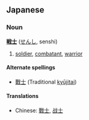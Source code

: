 == Japanese ==                                          
===Noun===
'''[[戦]][[士]]''' ([[せんし]], senshi)

# [[soldier]], [[combatant]], [[warrior]]

====Alternate spellings====
*[[戰士]] (Traditional [[kyūjitai]])

====Translations====
*Chinese: [[戰士]], [[战士]]